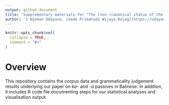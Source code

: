 ```yaml
---
output: github_document
title: 'Supplementary materials for "The (non-)canonical status of the *ka*- passive in Balinese"'
author: 'I Nyoman Udayana, [Gede Primahadi Wijaya Rajeg](https://udayananetworking.unud.ac.id/lecturer/880-gede-primahadi-wijaya-rajeg) <a itemprop="sameAs" content="https://orcid.org/0000-0002-2047-8621" href="https://orcid.org/0000-0002-2047-8621" target="orcid.widget" rel="noopener noreferrer" style="vertical-align:top;"><img src="https://orcid.org/sites/default/files/images/orcid_16x16.png" style="width:1em;margin-right:.5em;" alt="ORCID iD icon"></a> & Ida Ayu Made Puspani'
---
```


<!-- README.md is generated from README.Rmd. Please edit that file -->

```r
knitr::opts_chunk$set(
  collapse = TRUE,
  comment = "#>"
)
```

# Overview

<!-- badges: start -->
<!-- badges: end -->

This repository contains the corpus data and grammaticality judgement results underlying our paper on *ka*- and -*a* passives in Balinese. In addition, it includes R code file documenting steps for our statistical analyses and visualisation output.


